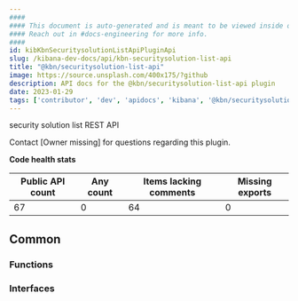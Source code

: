 ```yaml
---
####
#### This document is auto-generated and is meant to be viewed inside our experimental, new docs system.
#### Reach out in #docs-engineering for more info.
####
id: kibKbnSecuritysolutionListApiPluginApi
slug: /kibana-dev-docs/api/kbn-securitysolution-list-api
title: "@kbn/securitysolution-list-api"
image: https://source.unsplash.com/400x175/?github
description: API docs for the @kbn/securitysolution-list-api plugin
date: 2023-01-29
tags: ['contributor', 'dev', 'apidocs', 'kibana', '@kbn/securitysolution-list-api']
---
```


security solution list REST API

Contact [Owner missing] for questions regarding this plugin.

**Code health stats**

| Public API count  | Any count | Items lacking comments | Missing exports |
|-------------------|-----------|------------------------|-----------------|
| 67 | 0 | 64 | 0 |

## Common

### Functions
<DocDefinitionList data={kbnSecuritysolutionListApiObj.common.functions}/>

### Interfaces
<DocDefinitionList data={kbnSecuritysolutionListApiObj.common.interfaces}/>

